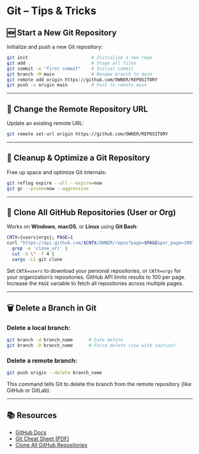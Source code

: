 
# Git – Tips & Tricks

## 🆕 Start a New Git Repository

Initialize and push a new Git repository:

```bash copy
git init                        # Initialize a new repo
git add .                       # Stage all files
git commit -m "first commit"    # Initial commit
git branch -M main              # Rename branch to main
git remote add origin https://github.com/OWNER/REPOSITORY
git push -u origin main         # Push to remote main
````

---

## 🔗 Change the Remote Repository URL

Update an existing remote URL:

```bash copy
git remote set-url origin https://github.com/OWNER/REPOSITORY
```

---

## 🧹 Cleanup & Optimize a Git Repository

Free up space and optimize Git internals:

```bash copy
git reflog expire --all --expire=now
git gc --prune=now --aggressive
```

---

## 🧬 Clone All GitHub Repositories (User or Org)

Works on **Windows**, **macOS**, or **Linux** using **Git Bash**:

```bash copy
CNTX={users|orgs}; PAGE=1
curl "https://api.github.com/$CNTX/OWNER/repos?page=$PAGE&per_page=100" |
  grep -e 'clone_url' |
  cut -d \" -f 4 |
  xargs -L1 git clone
```

<Callout type="info">
  Set <code>CNTX=users</code> to download your personal repositories, or <code>CNTX=orgs</code> for your organization’s repositories.
</Callout>

<Callout type="warning">
  GitHub API limits results to 100 per page. Increase the <code>PAGE</code> variable to fetch all repositories across multiple pages.
</Callout>

---

## 🗑️ Delete a Branch in Git

### Delete a **local** branch:

```bash copy
git branch -d branch_name      # Safe delete
git branch -D branch_name      # Force delete (use with caution)
```

### Delete a **remote** branch:

```bash copy
git push origin --delete branch_name
```

This command tells Git to delete the branch from the remote repository (like GitHub or GitLab).

---

## 📚 Resources

* [GitHub Docs](https://docs.github.com/en)
* [Git Cheat Sheet (PDF)](https://education.github.com/git-cheat-sheet-education.pdf)
* [Clone All GitHub Repositories](https://stackoverflow.com/questions/19576742/how-to-clone-all-repos-at-once-from-github)
